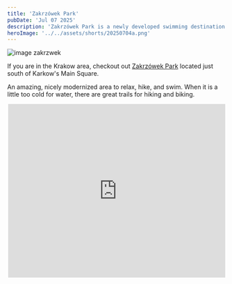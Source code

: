 ```yaml
---
title: 'Zakrzówek Park'
pubDate: 'Jul 07 2025'
description: 'Zakrzówek Park is a newly developed swimming destination close to the center of Krakow'
heroImage: '../../assets/shorts/20250704a.png'
---
```

![image zakrzwek](/shorts/20250704a-01.png)

If you are in the Krakow area, checkout out [Zakrzówek Park](https://zzm.krakow.pl/lista-parkow/446-zakrzowek.html) located just south of Karkow's Main Square.

An amazing, nicely modernized area to relax, hike, and swim. When it is a little too cold for water, there are great trails for hiking and biking.


<div style="max-width: 500px; margin: 0 auto; aspect-ratio: 5/4;">
	<iframe
		src="https://www.google.com/maps/embed?pb=!1m18!1m12!1m3!1d3196.6911848575432!2d19.909498677115163!3d50.03586897151594!2m3!1f0!2f0!3f0!3m2!1i1024!2i768!4f13.1!3m3!1m2!1s0x47165c82ffffffff%3A0xd52bbb4a4c79e8d2!2sZakrz%C3%B3wek%20Park!5e1!3m2!1sen!2spl!4v1756450391481!5m2!1sen!2spl"
		style="border:0;width:100%;height:100%;display:block;"
		allowfullscreen=""
		loading="lazy"
		referrerpolicy="no-referrer-when-downgrade"
		class="mx-auto"
	></iframe>
</div>
